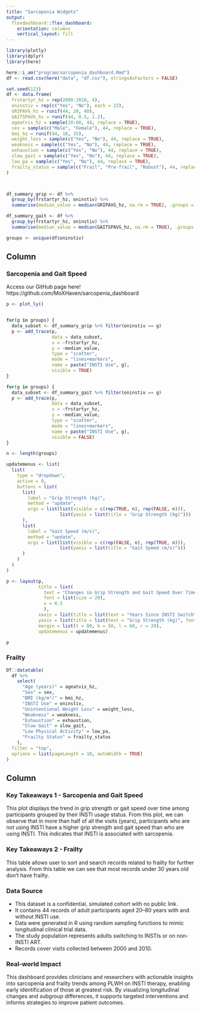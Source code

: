 ```yaml
---
title: "Sarcopenia Widgets"
output:
  flexdashboard::flex_dashboard:
    orientation: columns
    vertical_layout: fill
---
```


```r
library(plotly)
library(dplyr)
library(here)

here::i_am("program/sarcopenia_dashboard.Rmd")
df <- read.csv(here("data", "df.csv"), stringsAsFactors = FALSE)

set.seed(123)
df <- data.frame(
  frstartyr_hz = rep(2000:2010, 4),
  oninstiv = rep(c("Yes", "No"), each = 22),
  GRIPAVG_hz = runif(44, 20, 40),
  GAITSPAVG_hz = runif(44, 0.5, 1.2),
  ageatvis_hz = sample(20:80, 44, replace = TRUE),
  sex = sample(c("Male", "Female"), 44, replace = TRUE),
  bmi_hz = runif(44, 18, 35),
  weight_loss = sample(c("Yes", "No"), 44, replace = TRUE),
  weakness = sample(c("Yes", "No"), 44, replace = TRUE),
  exhaustion = sample(c("Yes", "No"), 44, replace = TRUE),
  slow_gait = sample(c("Yes", "No"), 44, replace = TRUE),
  low_pa = sample(c("Yes", "No"), 44, replace = TRUE),
  frailty_status = sample(c("Frail", "Pre-frail", "Robust"), 44, replace = TRUE)
)



df_summary_grip <- df %>% 
  group_by(frstartyr_hz, oninstiv) %>% 
  summarise(median_value = median(GRIPAVG_hz, na.rm = TRUE), .groups = "drop")

df_summary_gait <- df %>% 
  group_by(frstartyr_hz, oninstiv) %>% 
  summarise(median_value = median(GAITSPAVG_hz, na.rm = TRUE), .groups = "drop")

groups <- unique(df$oninstiv)

```

Column {data-width=650}
---------------------------------------------------------------------

### Sarcopenia and Gait Speed {data-height=5000}

Access our GitHub page here!
https://github.com/MoXHaven/sarcopenia_dashboard

```r
p <- plot_ly()


for(g in groups) {
  data_subset <- df_summary_grip %>% filter(oninstiv == g)
  p <- add_trace(p,
                 data = data_subset,
                 x = ~frstartyr_hz,
                 y = ~median_value,
                 type = "scatter",
                 mode = "lines+markers",
                 name = paste("INSTI Use", g),
                 visible = TRUE)
}

for(g in groups) {
  data_subset <- df_summary_gait %>% filter(oninstiv == g)
  p <- add_trace(p,
                 data = data_subset,
                 x = ~frstartyr_hz,
                 y = ~median_value,
                 type = "scatter",
                 mode = "lines+markers",
                 name = paste("INSTI Use", g),
                 visible = FALSE)
}

n <- length(groups)

updatemenus <- list(
  list(
    type = "dropdown",
    active = 0,
    buttons = list(
      list(
        label = "Grip Strength (kg)",
        method = "update",
        args = list(list(visible = c(rep(TRUE, n), rep(FALSE, n))),
                    list(yaxis = list(title = "Grip Strength (kg)")))
      ),
      list(
        label = "Gait Speed (m/s)",
        method = "update",
        args = list(list(visible = c(rep(FALSE, n), rep(TRUE, n))),
                    list(yaxis = list(title = "Gait Speed (m/s)")))
      )
    )
  )
)

p <- layout(p,
            title = list(
              text = "Changes in Grip Strength and Gait Speed Over Time", 
              font = list(size = 20),
              x = 0.5
              ),
            xaxis = list(title = list(text = "Years Since INSTI Switch", font = list(size = 16))),
            yaxis = list(title = list(text = "Grip Strength (kg)", font = list(size = 16))),
            margin = list(t = 80, b = 50, l = 60, r = 20),
            updatemenus = updatemenus)

p

```



### Frailty {data-height=5000}

```r
DT::datatable(
  df %>% 
    select(
      "Age (years)" = ageatvis_hz,
      "Sex" = sex,
      "BMI (kg/m²)" = bmi_hz,
      "INSTI Use" = oninstiv,
      "Unintentional Weight Loss" = weight_loss,
      "Weakness" = weakness,
      "Exhaustion" = exhaustion,
      "Slow Gait" = slow_gait,
      "Low Physical Activity" = low_pa,
      "Frailty Status" = frailty_status
    ),
  filter = "top",
  options = list(pageLength = 10, autoWidth = TRUE)
)

```



Column {data-width=350}
---------------------------------------------------------------------

### Key Takeaways 1 - Sarcopenia and Gait Speed {data-height=400}

This plot displays the trend in grip strength or gait speed over time among participants grouped by their INSTI usage status. From this plot, we can observe that in more than half of all the visits (years), participants who are not using INSTI have a higher grip strength and gait speed than who are using INSTI. This indicates that INSTI is associated with sarcopenia.

### Key Takeaways 2 - Frailty {data-height=400}

This table allows user to sort and search records related to frailty for further analysis. From this table we can see that most records under 30 years old don't have frailty.

### Data Source {data-height=600}

* This dataset is a confidential, simulated cohort with no public link. 
* It contains 44 records of adult participants aged 20–80 years with and without INSTI use. 
* Data were generated in R using random sampling functions to mimic longitudinal clinical trial data. 
* The study population represents adults switching to INSTIs or on non-INSTI ART. 
* Records cover visits collected between 2000 and 2010.

### Real-world Impact {data-height=400}

This dashboard provides clinicians and researchers with actionable insights into sarcopenia and frailty trends among PLWH on INSTI therapy, enabling early identification of those at greatest risk. By visualizing longitudinal changes and subgroup differences, it supports targeted interventions and informs strategies to improve patient outcomes.
